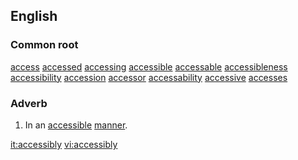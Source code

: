 ==English==
===Common root===

[[access]] [[accessed]] [[accessing]] [[accessible]] [[accessable]] [[accessibleness]] [[accessibility]] [[accession]] [[accessor]] [[accessability]] [[accessive]] [[accesses]] 
===Adverb===
#In an [[accessible]] [[manner]].

[[it:accessibly]]
[[vi:accessibly]]